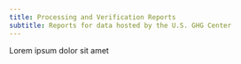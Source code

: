 ```yaml
---
title: Processing and Verification Reports
subtitle: Reports for data hosted by the U.S. GHG Center
---
```


Lorem ipsum dolor sit amet